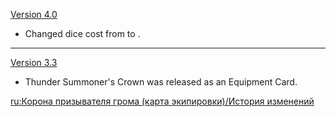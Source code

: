 {{Change History/Header}}
[[Version 4.0]]
* Changed dice cost from {{TCG Cost|2|Matching}} to {{TCG Cost|2|Unaligned}}.
----
[[Version 3.3]]
* Thunder Summoner's Crown  was released as an Equipment Card.
<noinclude>
[[ru:Корона призывателя грома (карта экипировки)/История изменений]]
</noinclude>